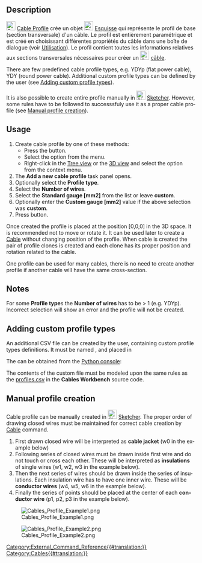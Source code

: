 <languages/>

<div lang="en" dir="ltr" class="mw-content-ltr">
{{Docnav
|[[Cables_RemoveVertexAttachment|Remove Vertex Attachment]]
|[[Cables_Cable|Cable]]
|[[Cables_Workbench|Cables]]
|IconL=Cables_RemoveVertexAttachment.svg
|IconR=Cables_Cable.svg
|IconC=Cables_workbench_icon.svg
}}
</div>

<div lang="en" dir="ltr" class="mw-content-ltr">
{{GuiCommand
|Name=Cables Profile
|MenuLocation=Cables → Cable Profile
|Workbenches=[[Cables_Workbench|Cables]]
|Shortcut=
|Version=1.0
|SeeAlso=[[Cables_Cable|Cable]]
}}
</div>

<div lang="en" dir="ltr" class="mw-content-ltr">
==Description==
</div>

[[Image:Cables_Profile.svg|24px]] [[Cables_Profile/fr|Cable Profile]] crée un objet [[Image:Sketcher_Sketch.svg|24px]] [[Sketch/fr|Esquisse]] qui représente le profil de base (section transversale) d'un câble. Le profil est entièrement paramétrique et est créé en choisissant différentes propriétés du câble dans une boîte de dialogue (voir [[#Utilisation|Utilisation]]). Le profil contient toutes les informations relatives aux sections transversales nécessaires pour créer un [[Image:Cables_Cable.svg|24px]] [[Câbles_Cable/fr|câble]].

<div lang="en" dir="ltr" class="mw-content-ltr">
There are few predefined cable profile types, e.g. YDYp (flat power cable), YDY (round power cable). Additional custom profile types can be defined by the user (see [[#Adding custom profile types|Adding custom profile types]]).
</div>

<div lang="en" dir="ltr" class="mw-content-ltr">
It is also possible to create entire profile manually in [[Image:Sketcher_Sketch.svg|24px]] [[Sketcher_Workbench|Sketcher]]. However, some rules have to be followed to successsfuly use it as a proper cable profile (see [[#Manual profile creation|Manual profile creation]]).
</div>

<div lang="en" dir="ltr" class="mw-content-ltr">
==Usage==
</div>

<div lang="en" dir="ltr" class="mw-content-ltr">
# Create cable profile by one of these methods:
#* Press the {{Button|[[Image:Cables_Profile.svg|16px]] [[Cables_Profile|Cable Profile]]}} button.
#* Select the {{MenuCommand|Cables → [[Image:Cables_Profile.svg|16px]] Cable Profile}} option from the menu.
#* Right-click in the [[Tree_view|Tree view]] or the [[3D_view|3D view]] and select the {{MenuCommand|Cables → [[Image:Cables_Profile.svg|16px]] Cable Profile}} option from the context menu.
# The '''Add a new cable profile''' task panel opens.
# Optionally select the '''Profile type'''.
# Select the '''Number of wires'''.
# Select the '''Standard gauge [mm2]''' from the list or leave '''custom'''.
# Optionally enter the '''Custom gauge [mm2]''' value if the above selection was '''custom'''.
# Press {{KEY|OK}} button.
</div>

<div lang="en" dir="ltr" class="mw-content-ltr">
Once created the profile is placed at the position [0,0,0] in the 3D space. It is recommended not to move or rotate it. It can be used later to create a [[Cables_Cable|Cable]] without changing position of the profile. When cable is created the pair of profile clones is created and each clone has its proper position and rotation related to the cable.
</div>

<div lang="en" dir="ltr" class="mw-content-ltr">
One profile can be used for many cables, there is no need to create another profile if another cable will have the same cross-section.
</div>

<div lang="en" dir="ltr" class="mw-content-ltr">
==Notes==
</div>

<div lang="en" dir="ltr" class="mw-content-ltr">
For some '''Profile type'''s the '''Number of wires''' has to be > 1 (e.g. YDYp). Incorrect selection will show an error and the profile will not be created.
</div>

<div lang="en" dir="ltr" class="mw-content-ltr">
==Adding custom profile types==
</div>

<div lang="en" dir="ltr" class="mw-content-ltr">
An additional CSV file can be created by the user, containing custom profile types definitions. It must be named {{incode|profiles.csv}}, and placed in
</div>

<div lang="en" dir="ltr" class="mw-content-ltr">
{{Code|lang=bash|code=
$FREECAD_USER_DIR/Cables/
}}
</div>

<div lang="en" dir="ltr" class="mw-content-ltr">
The {{incode|$FREECAD_USER_DIR}} can be obtained from the [[Python_console|Python console]]:
</div>

<div lang="en" dir="ltr" class="mw-content-ltr">
{{Code|lang=bash|code=
FreeCAD.getUserAppDataDir()
}}
</div>

<div lang="en" dir="ltr" class="mw-content-ltr">
The contents of the custom {{incode|profiles.csv}} file must be modeled upon the same rules as the [https://github.com/sargo-devel/Cables/blob/master/Resources/presets/profiles.csv profiles.csv] in the '''Cables Workbench''' source code.
</div>

<div lang="en" dir="ltr" class="mw-content-ltr">
==Manual profile creation==
</div>

<div lang="en" dir="ltr" class="mw-content-ltr">
Cable profile can be manually created in [[Image:Sketcher_Sketch.svg|24px]] [[Sketcher_Workbench|Sketcher]]. The proper order of drawing closed wires must be maintained for correct cable creation by [[Cables_Cable|Cable]] command.
# First drawn closed wire will be interpreted as '''cable jacket''' (w0 in the example below)
# Following series of closed wires must be drawn inside first wire and do not touch or cross each other. These will be interpreted as '''insulations''' of single wires (w1, w2, w3 in the example below).
# Then the next series of wires should be drawn inside the series of insulations. Each insulation wire has to have one inner wire. These will be '''conductor wires''' (w4, w5, w6 in the example below).
# Finally the series of points should be placed at the center of each '''conductor wire''' (p1, p2, p3 in the example below).
</div>

[[Image:Cables_Profile_Example1.png]]
<div lang="en" dir="ltr" class="mw-content-ltr">
{{Caption|Example triangular profile created with Sketcher}}
</div>

[[Image:Cables_Profile_Example2.png]]
<div lang="en" dir="ltr" class="mw-content-ltr">
{{Caption|Cable created from the triangular profile}}
</div>


<div lang="en" dir="ltr" class="mw-content-ltr">
{{Docnav
|[[Cables_RemoveVertexAttachment|Remove Vertex Attachment]]
|[[Cables_Cable|Cable]]
|[[Cables_Workbench|Cables]]
|IconL=Cables_RemoveVertexAttachment.svg
|IconR=Cables_Cable.svg
|IconC=Cables_workbench_icon.svg
}}
</div>

[[Category:External_Command_Reference{{#translation:}}]]
[[Category:Cables{{#translation:}}]]